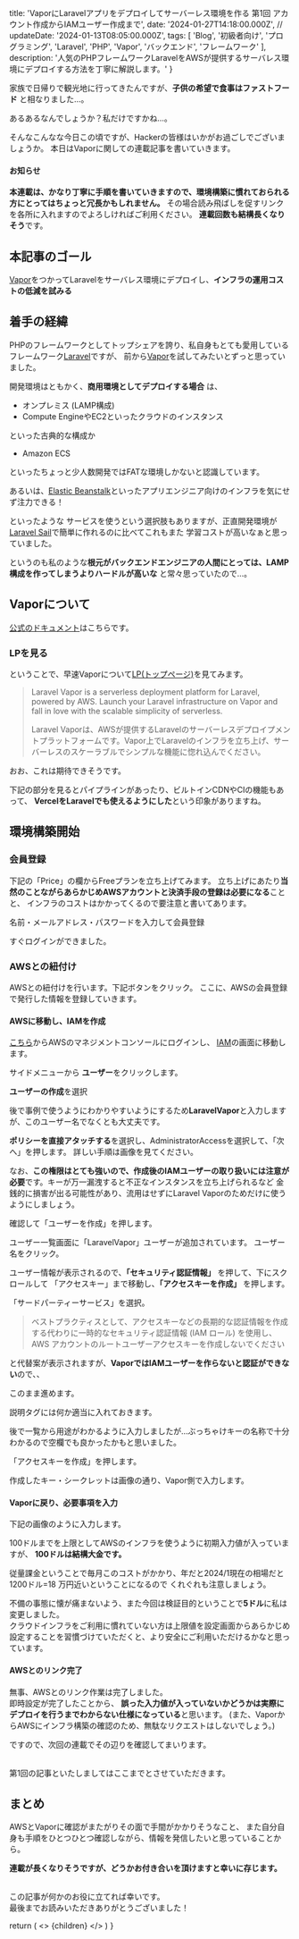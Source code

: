 
  title: 'VaporにLaravelアプリをデプロイしてサーバーレス環境を作る 第1回 アカウント作成からIAMユーザー作成まで',
  date: '2024-01-27T14:18:00.000Z',
//  updateDate: '2024-01-13T08:05:00.000Z',
  tags: [
    'Blog',
    '初級者向け',
    'プログラミング',
    'Laravel',
    'PHP',
    'Vapor',
    'バックエンド',
    'フレームワーク'
  ],
  description: '人気のPHPフレームワークLaravelをAWSが提供するサーバレス環境にデプロイする方法を丁寧に解説します。'
}

家族で日帰りで観光地に行ってきたんですが、**子供の希望で食事はファストフード** と相なりました...。

あるあるなんでしょうか？私だけですかね...。

そんなこんなな今日この頃ですが、Hackerの皆様はいかがお過ごしでございましょうか。
本日はVaporに関しての連載記事を書いていきます。

#### お知らせ

**本連載は、かなり丁寧に手順を書いていきますので、環境構築に慣れておられる方にとってはちょっと冗長かもしれません。**
その場合読み飛ばしを促すリンクを各所に入れますのでよろしければご利用ください。
**連載回数も結構長くなりそう**です。

## 本記事のゴール

[Vapor](https://vapor.laravel.com/)をつかってLaravelをサーバレス環境にデプロイし、**インフラの運用コストの低減を試みる** 

## 着手の経緯

PHPのフレームワークとしてトップシェアを誇り、私自身もとても愛用しているフレームワーク[Laravel](https://laravel.com/)ですが、
前から[Vapor](https://vapor.laravel.com/)を試してみたいとずっと思っていました。

開発環境はともかく、**商用環境としてデプロイする場合** は、

- オンプレミス (LAMP構成)
- Compute EngineやEC2といったクラウドのインスタンス

といった古典的な構成か

- Amazon ECS

といったちょっと少人数開発ではFATな環境しかないと認識しています。

あるいは、[Elastic Beanstalk](https://aws.amazon.com/jp/elasticbeanstalk/)といったアプリエンジニア向けのインフラを気にせず注力できる！

といったような
サービスを使うという選択肢もありますが、正直開発環境が[Laravel Sail](https://laravel.com/docs/10.x/sail)で簡単に作れるのに比べてこれもまた
学習コストが高いなぁと思っていました。

というのも私のような**根元がバックエンドエンジニアの人間にとっては、LAMP構成を作ってしまうよりハードルが高いな** と常々思っていたので...。

## Vaporについて

[公式のドキュメント](https://docs.vapor.build/introduction.html)はこちらです。

### LPを見る

ということで、早速Vaporについて[LP(トップページ)](https://vapor.laravel.com/)を見てみます。

<MdxImage month="202401" image="vp1.png" annotation="" />

> Laravel Vapor is a serverless deployment platform for Laravel, powered by AWS. Launch your Laravel infrastructure on Vapor and fall in love with the scalable simplicity of serverless.
>
>Laravel Vaporは、AWSが提供するLaravelのサーバーレスデプロイプメントプラットフォームです。Vapor上でLaravelのインフラを立ち上げ、サーバーレスのスケーラブルでシンプルな機能に惚れ込んでください。

おお、これは期待できそうです。

下記の部分を見るとパイプラインがあったり、ビルトインCDNやCIの機能もあって、
**VercelをLaravelでも使えるようにした**という印象がありますね。

<MdxImage month="202401" image="vp2.png" annotation="機能盛りだくさん" />


## 環境構築開始

### 会員登録

下記の「Price」の欄からFreeプランを立ち上げてみます。
立ち上げにあたり**当然のことながらあらかじめAWSアカウントと決済手段の登録は必要になる**ことと、
インフラのコストはかかってくるので要注意と書いてあります。

<MdxImage month="202401" image="vp3.png" annotation="" />

名前・メールアドレス・パスワードを入力して会員登録

<MdxImage month="202401" image="vp4.png" annotation="" />

すぐログインができました。

<MdxImage month="202401" image="vp5.png" annotation="" />

### AWSとの紐付け

AWSとの紐付けを行います。下記ボタンをクリック。
ここに、AWSの会員登録で発行した情報を登録していきます。

<MdxImage month="202401" image="vp6.png" annotation="" />

#### AWSに移動し、IAMを作成

[こちら](https://console.aws.amazon.com/console/home?#)からAWSのマネジメントコンソールにログインし、
[IAM](https://ap-northeast-1.console.aws.amazon.com/iam/home?)の画面に移動します。

サイドメニューから
**ユーザー**をクリックします。

<MdxImage month="202401" image="vp7.png" annotation="" />

**ユーザーの作成**を選択

<MdxImage month="202401" image="vp8.png" annotation="" />


後で事例で使うようにわかりやすいようにするため**LaravelVapor**と入力しますが、このユーザー名でなくとも大丈夫です。

<MdxImage month="202401" image="vp9.png" annotation="" />

**ポリシーを直接アタッチする**を選択し、AdministratorAccessを選択して、「次へ」を押します。
詳しい手順は画像を見てください。

<MdxImage month="202401" image="vp10.png" annotation="" />

なお、**この権限はとても強いので、作成後のIAMユーザーの取り扱いには注意が必要**です。<span className="hoso">キーが万一漏洩すると不正なインスタンスを立ち上げられるなど
金銭的に損害が出る可能性があり</span>、流用はせずにLaravel Vaporのためだけに使うようにしましょう。

<MdxImage month="202401" image="vp11.png" annotation="" />

確認して「ユーザーを作成」を押します。

ユーザー一覧画面に「LaravelVapor」ユーザーが追加されています。
<MdxImage month="202401" image="vp12.png" annotation="" />
ユーザー名をクリック。

ユーザー情報が表示されるので、**「セキュリティ認証情報」** を押して、下にスクロールして
「アクセスキー」まで移動し、**「アクセスキーを作成」** を押します。

<MdxImage month="202401" image="vp13.png" annotation="" />

「サードパーティーサービス」を選択。

<MdxImage month="202401" image="vp14.png" annotation="" />

>ベストプラクティスとして、アクセスキーなどの長期的な認証情報を作成する代わりに一時的なセキュリティ認証情報 (IAM ロール) を使用し、AWS アカウントのルートユーザーアクセスキーを作成しないでください

と代替案が表示されますが、**VaporではIAMユーザーを作らないと認証ができない**ので、、

このまま進めます。

<MdxImage month="202401" image="vp15.png" annotation="" />

説明タグには何か適当に入れておきます。

後で一覧から用途がわかるように入力しましたが...ぶっちゃけキーの名称で十分わかるので空欄でも良かったかもと思いました。


「アクセスキーを作成」を押します。

<MdxImage month="202401" image="vp16.png" annotation="" />

作成したキー・シークレットは画像の通り、Vapor側で入力します。

#### Vaporに戻り、必要事項を入力

下記の画像のように入力します。

<MdxImage month="202401" image="vp17.png" annotation="" />

100ドルまでを上限としてAWSのインフラを使うように初期入力値が入っていますが、
**100ドルは結構大金です。** 


従量課金ということで<span className="hoso">毎月このコストがかかり、年だと2024/1現在の相場だと1200ドル=18  万円近い</span>ということになるので
くれぐれも注意しましょう。

不備の事態に懐が痛まないよう、また今回は検証目的ということで**5ドル**に私は変更しました。
<br />
クラウドインフラをご利用に慣れていない方は<span className="hoso">上限値を設定画面からあらかじめ設定することを習慣づけていただく</span>と、より安全にご利用いただけるかなと思っています。

#### AWSとのリンク完了

<MdxImage month="202401" image="vp18.png" annotation="" />

無事、AWSとのリンク作業は完了しました。
<br />
即時設定が完了したことから、
**誤った入力値が入っていないかどうかは実際にデプロイを行うまでわからない仕様になっている**と思います。
(また、VaporからAWSにインフラ構築の確認のため、無駄なリクエストはしないでしょう。)

ですので、次回の連載でその辺りを確認してまいります。

<br />
第1回の記事といたしましてはここまでとさせていただきます。

## まとめ

AWSとVaporに確認がまたがりその面で手間がかかりそうなこと、
また自分自身も手順をひとつひとつ確認しながら、情報を発信したいと思っていることから。

**連載が長くなりそうですが、どうかお付き合いを頂けますと幸いに存じます。**

<br />
この記事が何かのお役に立てれば幸いです。<br />
最後までお読みいただきありがとうございました！

  return (
    <Layout meta={meta}>
      <>
        {children}
      </>
    </Layout>
  )
}


